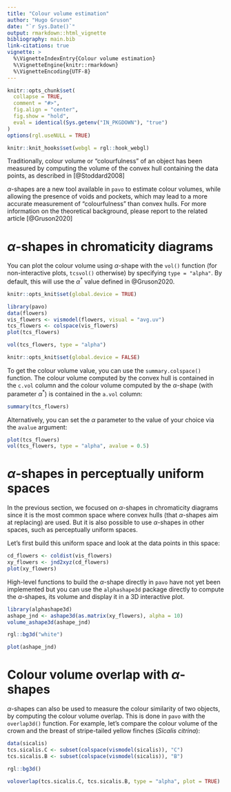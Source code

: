 ```yaml
---
title: "Colour volume estimation"
author: "Hugo Gruson"
date: "`r Sys.Date()`"
output: rmarkdown::html_vignette
bibliography: main.bib
link-citations: true
vignette: >
  %\VignetteIndexEntry{Colour volume estimation}
  %\VignetteEngine{knitr::rmarkdown}
  %\VignetteEncoding{UTF-8}
---
```


```r
knitr::opts_chunk$set(
  collapse = TRUE,
  comment = "#>",
  fig.align = "center",
  fig.show = "hold",
  eval = identical(Sys.getenv("IN_PKGDOWN"), "true")
)
options(rgl.useNULL = TRUE)
```

```r
knitr::knit_hooks$set(webgl = rgl::hook_webgl)
```

Traditionally, colour volume or "colourfulness" of an object has been measured
by computing the volume of the convex hull containing the data points, as
described in [@Stoddard2008]

$\alpha$-shapes are a new tool available in `pavo` to estimate colour volumes, 
while allowing the presence of voids and pockets, which may lead to a more
accurate measurement of "colourfulness" than convex hulls. For more information
on the theoretical background, please report to the related article [@Gruson2020]

# $\alpha$-shapes in chromaticity diagrams

You can plot the colour volume using $\alpha$-shape with the `vol()` function
(for non-interactive plots, `tcsvol()` otherwise) by specifying 
`type = "alpha"`. By default, this will use the $\alpha^*$ value defined in 
@Gruson2020.

```r
knitr::opts_knit$set(global.device = TRUE)
```

```r
library(pavo)
data(flowers)
vis_flowers <- vismodel(flowers, visual = "avg.uv")
tcs_flowers <- colspace(vis_flowers)
plot(tcs_flowers)
```

```r
vol(tcs_flowers, type = "alpha")
```

```r
knitr::opts_knit$set(global.device = FALSE)
```

To get the colour volume value, you can use the `summary.colspace()` function. 
The colour volume computed by the convex hull is contained in the `c.vol` column
and the colour volume computed by the $\alpha$-shape (with parameter $\alpha^*$)
is contained in the `a.vol` column:

```r
summary(tcs_flowers)
```

Alternatively, you can set the $\alpha$ parameter to the value of your choice via the `avalue` 
argument:

```r
plot(tcs_flowers)
vol(tcs_flowers, type = "alpha", avalue = 0.5)
```

# $\alpha$-shapes in perceptually uniform spaces

In the previous section, we focused on $\alpha$-shapes in chromaticity diagrams since
it is the most common space where convex hulls (that $\alpha$-shapes aim at
replacing) are used. But it is also possible to use $\alpha$-shapes in other spaces,
such as perceptually uniform spaces.

Let's first build this uniform space and look at the data points in this space:

```r
cd_flowers <- coldist(vis_flowers)
xy_flowers <- jnd2xyz(cd_flowers)
plot(xy_flowers)
```

High-level functions to build the $\alpha$-shape directly in `pavo` have not yet
been implemented but you can use the `alphashape3d` package directly to compute
the $\alpha$-shapes, its volume and display it in a 3D interactive plot.

```r
library(alphashape3d)
ashape_jnd <- ashape3d(as.matrix(xy_flowers), alpha = 10)
volume_ashape3d(ashape_jnd)
```

```r
rgl::bg3d("white") 
```

```r
plot(ashape_jnd)
```

# Colour volume overlap with $\alpha$-shapes

$\alpha$-shapes can also be used to measure the colour similarity of two objects, 
by computing the colour volume overlap. This is done in `pavo` with the 
`overlap3d()` function. For example, let's compare the colour volume of the 
crown and the breast of stripe-tailed yellow finches (*Sicalis citrina*):


```r
data(sicalis)
tcs.sicalis.C <- subset(colspace(vismodel(sicalis)), "C")
tcs.sicalis.B <- subset(colspace(vismodel(sicalis)), "B")
```

```r
rgl::bg3d()
```

```r
voloverlap(tcs.sicalis.C, tcs.sicalis.B, type = "alpha", plot = TRUE)
```

<!-- # Exploring other values of $\alpha$ -->

<!-- Depending on your biological question, it is possible you might want a different -->
<!-- value of $\alpha$ than the $\alpha^*$ suggested earlier.  -->

<!-- For example, you may want all your colour volumes to only have one component, -->
<!-- instead of several multiple smaller volumes. Here is a quick demo of how you can -->
<!-- do this. -->

<!-- First, let's create a dummy dataset with two distinct clouds of points: -->

<!-- ```{r} -->
<!-- set.seed("20200126") -->
<!-- dvol = data.frame( -->
<!--   "x" = c(rnorm(n = 10, mean = -0.7/sqrt(2)+.3, sd = 0.05), -->
<!--           rnorm(n = 10, mean =  0.7/sqrt(2)-.3, sd = 0.05)), -->
<!--   "y" = c(rnorm(n = 10, mean = -0.25*sqrt(2/3)+.3, sd = 0.05), -->
<!--           rnorm(n = 10, mean = -0.25*sqrt(2/3)+.3  , sd = 0.05)), -->
<!--   "z" = c(rnorm(n = 10, mean = -0.5*sqrt(2/3)+.3, sd = 0.05), -->
<!--           rnorm(n = 10, mean = -0.5*sqrt(2/3)+.3  , sd = 0.05)) -->
<!-- ) -->
<!-- ``` -->

<!-- With the approach highlighted before, this will result in a colour volume with -->
<!-- two distinct components: -->

<!-- ```{r} -->
<!-- tetraplot(dvol) -->
<!-- vol(dvol, type= "alpha") -->
<!-- ``` -->

<!-- To prevent this, we can add an additional test with the following code: -->

<!-- ```{r} -->
<!-- library(alphashape3d) -->
<!-- tetras <- ashape3d(as.matrix(dvol), alpha = 0)$tetra -->

<!-- tetras <- tetras[order(tetras[, "rhoT"]), ] -->

<!-- i <- 0 -->
<!-- all_in <- FALSE -->

<!-- while (!all_in && i < nrow(tetras)) { -->
<!--   i <- i+1 -->

<!--   points_in <- unique(c(tetras[seq_len(i), 1:4])) -->

<!--   all_in <- all(seq_len(nrow(dvol)) %in% points_in) -->
<!-- } -->

<!-- a_1 <- tetras[i, "rhoT"] -->
<!-- ``` -->


<!-- ```{r} -->
<!-- tetraplot(dvol) -->
<!-- vol(dvol, type= "alpha", avalue = tetras[i+20, "rhoT"]) -->
<!-- ``` -->
